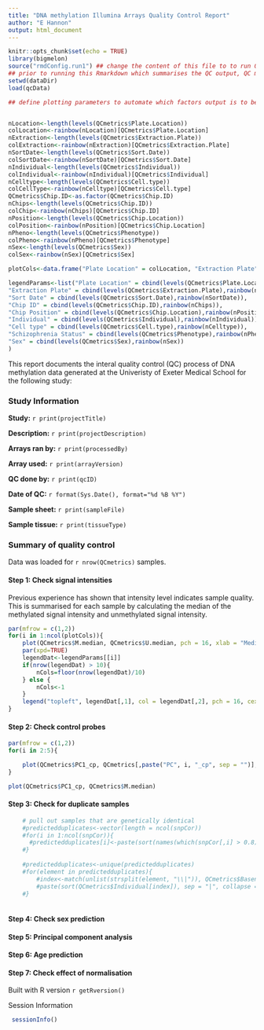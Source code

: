 ```yaml
---
title: "DNA methylation Illumina Arrays Quality Control Report"
author: "E Hannon"
output: html_document
---
```


```r
knitr::opts_chunk$set(echo = TRUE)
library(bigmelon)
source("rmdConfig.run1") ## change the content of this file to to run QC on different set of data
## prior to running this Rmarkdown which summarises the QC output, QC metrics must have been generated
setwd(dataDir) 
load(qcData)

```

```r
## define plotting parameters to automate which factors output is to be coloured by


nLocation<-length(levels(QCmetrics$Plate.Location))
colLocation<-rainbow(nLocation)[QCmetrics$Plate.Location]
nExtraction<-length(levels(QCmetrics$Extraction.Plate))
colExtraction<-rainbow(nExtraction)[QCmetrics$Extraction.Plate]
nSortDate<-length(levels(QCmetrics$Sort.Date))
colSortDate<-rainbow(nSortDate)[QCmetrics$Sort.Date]
nIndividual<-length(levels(QCmetrics$Individual))
colIndividual<-rainbow(nIndividual)[QCmetrics$Individual]
nCelltype<-length(levels(QCmetrics$Cell.type))
colCellType<-rainbow(nCelltype)[QCmetrics$Cell.type]
QCmetrics$Chip.ID<-as.factor(QCmetrics$Chip.ID)
nChips<-length(levels(QCmetrics$Chip.ID))
colChip<-rainbow(nChips)[QCmetrics$Chip.ID]
nPosition<-length(levels(QCmetrics$Chip.Location))
colPosition<-rainbow(nPosition)[QCmetrics$Chip.Location]
nPheno<-length(levels(QCmetrics$Phenotype))
colPheno<-rainbow(nPheno)[QCmetrics$Phenotype]
nSex<-length(levels(QCmetrics$Sex))
colSex<-rainbow(nSex)[QCmetrics$Sex]

plotCols<-data.frame("Plate Location" = colLocation, "Extraction Plate" = colExtraction, "Sort Date" = colSortDate, "Chip ID" = colChip, "Chip Position" = colPosition, "Individual" = colIndividual, "Cell type" = colCellType, "Schizophrenia Status" = colPheno, "Sex" = colSex, stringsAsFactors = FALSE)

legendParams<-list("Plate Location" = cbind(levels(QCmetrics$Plate.Location),rainbow(nLocation)),
"Extraction Plate" = cbind(levels(QCmetrics$Extraction.Plate),rainbow(nExtraction)), 
"Sort Date" = cbind(levels(QCmetrics$Sort.Date),rainbow(nSortDate)), 
"Chip ID" = cbind(levels(QCmetrics$Chip.ID),rainbow(nChips)), 
"Chip Position" = cbind(levels(QCmetrics$Chip.Location),rainbow(nPosition)), 
"Individual" = cbind(levels(QCmetrics$Individual),rainbow(nIndividual)), 
"Cell type" = cbind(levels(QCmetrics$Cell.type),rainbow(nCelltype)), 
"Schizophrenia Status" = cbind(levels(QCmetrics$Phenotype),rainbow(nPheno)), 
"Sex" = cbind(levels(QCmetrics$Sex),rainbow(nSex))
)


```


This report documents the interal quality control (QC) process of DNA methylation data generated at the Univeristy of Exeter Medical School for the following study:

### Study Information
**Study:** `r print(projectTitle)`

**Description:** `r print(projectDescription)` 

**Arrays ran by:** `r print(processedBy)`

**Array used:** `r print(arrayVersion)`

**QC done by:** `r print(qcID)`

**Date of QC:** `r format(Sys.Date(), format="%d %B %Y")`

**Sample sheet:** `r print(sampleFile)`

**Sample tissue:** `r print(tissueType)` 

 
### Summary of quality control


Data was loaded for `r nrow(QCmetrics)` samples. 

#### Step 1: Check signal intensities
Previous experience has shown that intensity level indicates sample quality. This is summarised for each sample by calculating the median of the methylated signal intensity and unmethylated signal intensity.

```r
par(mfrow = c(1,2))
for(i in 1:ncol(plotCols)){
	plot(QCmetrics$M.median, QCmetrics$U.median, pch = 16, xlab = "Median M intensity", ylab = "Median U intensity", main=paste("Coloured by", colnames(plotCols)[i]), col = plotCols[,i])
	par(xpd=TRUE)
	legendDat<-legendParams[[i]]
	if(nrow(legendDat) > 10){
		nCols=floor(nrow(legendDat)/10)
	} else {
		nCols<-1
	}
	legend("topleft", legendDat[,1], col = legendDat[,2], pch = 16, cex=0.75, ncol = nCols)
}
```

#### Step 2: Check control probes

```r
par(mfrow = c(1,2))
for(i in 2:5){

	plot(QCmetrics$PC1_cp, QCmetrics[,paste("PC", i, "_cp", sep = "")], pch = 16, xlab = "PC1", ylab = paste("PC", i, sep = ""))
}

plot(QCmetrics$PC1_cp, QCmetrics$M.median)
```

#### Step 3: Check for duplicate samples

```r
	# pull out samples that are genetically identical
	#predictedduplicates<-vector(length = ncol(snpCor))
	#for(i in 1:ncol(snpCor)){
	  #predictedduplicates[i]<-paste(sort(names(which(snpCor[,i] > 0.8))), sep = "|", collapse = "|")
	#} 
	
	#predictedduplicates<-unique(predictedduplicates)
	#for(element in predictedduplicates){
		#index<-match(unlist(strsplit(element, "\\|")), QCmetrics$Basename)
		#paste(sort(QCmetrics$Individual[index]), sep = "|", collapse = "|")
	#}
	
```

#### Step 4: Check sex prediction

#### Step 5: Principal component analysis

#### Step 6: Age prediction

#### Step 7: Check effect of normalisation

Built with R version
`r getRversion()`

Session Information
```r
 sessionInfo()
```
